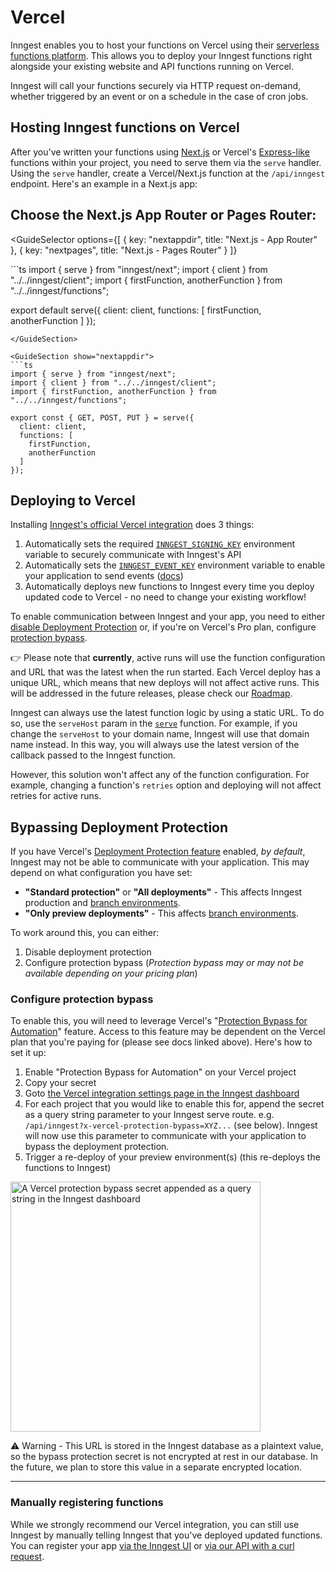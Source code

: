 # Vercel

Inngest enables you to host your functions on Vercel using their [serverless functions platform](https://vercel.com/docs/concepts/functions/serverless-functions). This allows you to deploy your Inngest functions right alongside your existing website and API functions running on Vercel.

Inngest will call your functions securely via HTTP request on-demand, whether triggered by an event or on a schedule in the case of cron jobs.

## Hosting Inngest functions on Vercel

After you've written your functions using [Next.js](/docs/sdk/serve?ref=docs-deploy-vercel#framework-next-js) or Vercel's [Express-like](/docs/sdk/serve?ref=docs-deploy-vercel#framework-express) functions within your project, you need to serve them via the `serve` handler. Using the `serve` handler, create a Vercel/Next.js function at the `/api/inngest` endpoint. Here's an example in a Next.js app:

## Choose the Next.js App Router or Pages Router:

<GuideSelector
  options={[
    { key: "nextappdir", title: "Next.js - App Router" },
    { key: "nextpages", title: "Next.js - Pages Router" }
  ]}
>

<GuideSection show="nextpages">
```ts
import { serve } from "inngest/next";
import { client } from "../../inngest/client";
import { firstFunction, anotherFunction } from "../../inngest/functions";

export default serve({
  client: client,
  functions: [
    firstFunction,
    anotherFunction
  ]
});
```
</GuideSection>

<GuideSection show="nextappdir">
```ts
import { serve } from "inngest/next";
import { client } from "../../inngest/client";
import { firstFunction, anotherFunction } from "../../inngest/functions";

export const { GET, POST, PUT } = serve({
  client: client,
  functions: [
    firstFunction,
    anotherFunction
  ]
});
```
</GuideSection>

</GuideSelector>

## Deploying to Vercel

Installing [Inngest's official Vercel integration](https://vercel.com/integrations/inngest) does 3 things:

1. Automatically sets the required [`INNGEST_SIGNING_KEY`](/docs/sdk/environment-variables#inngest-signing-key) environment variable to securely communicate with Inngest's API
2. Automatically sets the [`INNGEST_EVENT_KEY`](/docs/sdk/environment-variables#inngest-event-key) environment variable to enable your application to send events ([docs](/docs/events/creating-an-event-key))
3. Automatically deploys new functions to Inngest every time you deploy updated code to Vercel - no need to change your existing workflow!

<ButtonDeploy href="https://vercel.com/integrations/inngest" type="vercel" label="Install the Inngest Vercel integration" />

To enable communication between Inngest and your app, you need to either [disable Deployment Protection](https://vercel.com/docs/security/deployment-protection#configuring-deployment-protection)
or, if you're on Vercel's Pro plan, configure [protection bypass](/docs/deploy/vercel?ref=docs-deploy#bypassing-deployment-protection).

<Callout>

👉 Please note that **currently**, active runs will use the function configuration and URL that was the latest when the run started. Each Vercel deploy has a unique URL, which means that new deploys will not affect active runs. This will be addressed in the future releases, please check our [Roadmap](https://roadmap.inngest.com/roadmap).

Inngest can always use the latest function logic by using a static URL. To do so, use the `serveHost` param in the [`serve`](/docs/reference/serve) function. For example, if you change the `serveHost` to your domain name, Inngest will use that domain name instead. In this way, you will always use the latest version of the callback passed to the Inngest function.

However, this solution won't affect any of the function configuration. For example, changing a function's `retries` option and deploying will not affect retries for active runs.

</Callout>

## Bypassing Deployment Protection

If you have Vercel's [Deployment Protection feature](https://vercel.com/docs/security/deployment-protection) enabled, _by default_, Inngest may not be able to communicate with your application. This may depend on what configuration you have set:

* **"Standard protection"** or **"All deployments"** - This affects Inngest production and [branch environments](/docs/platform/environments).
* **"Only preview deployments"** - This affects [branch environments](/docs/platform/environments).

To work around this, you can either:

1. Disable deployment protection
2. Configure protection bypass (_Protection bypass may or may not be available depending on your pricing plan_)

### Configure protection bypass

To enable this, you will need to leverage Vercel's "[Protection Bypass for Automation](https://vercel.com/docs/security/deployment-protection#protection-bypass-for-automation)" feature. Access to this feature may be dependent on the Vercel plan that you're paying for (please see docs linked above). Here's how to set it up:

1. Enable "Protection Bypass for Automation" on your Vercel project
2. Copy your secret
3. Goto [the Vercel integration settings page in the Inngest dashboard](https://app.inngest.com/settings/integrations/vercel)
4. For each project that you would like to enable this for, append the secret as a query string parameter to your Inngest serve route. e.g. `/api/inngest?x-vercel-protection-bypass=XYZ...` (see below). Inngest will now use this parameter to communicate with your application to bypass the deployment protection.
5. Trigger a re-deploy of your preview environment(s) (this re-deploys the functions to Inngest)

<img
  src="/assets/docs/deploy/vercel-protection-bypass.png"
  width="400"
  height={400/726*248}
  quality="95"
  className="max-w-[400px]"
  alt="A Vercel protection bypass secret appended as a query string in the Inngest dashboard"
/>

<Callout variant="warning">
  <span className="text-yellow-300">⚠️</span> Warning - This URL is stored in the Inngest database as a plaintext value, so the bypass protection secret is not encrypted at rest in our database. In the future, we plan to store this value in a separate encrypted location.
</Callout>

---

### Manually registering functions

While we strongly recommend our Vercel integration, you can still use Inngest by manually telling Inngest that you've deployed updated functions. You can register your app [via the Inngest UI](/docs/deploy#registering-via-the-ui) or [via our API with a curl request](/docs/deploy#registering-via-the-api).
